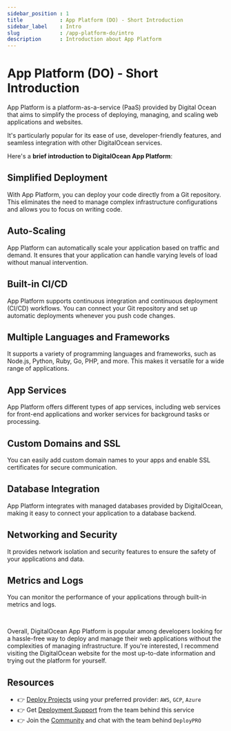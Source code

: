 ```yaml
---
sidebar_position : 1
title            : App Platform (DO) - Short Introduction 
sidebar_label    : Intro
slug             : /app-platform-do/intro
description      : Introduction about App Platform
---
```


# App Platform (DO) - Short Introduction

App Platform is a platform-as-a-service (PaaS) provided by Digital Ocean that aims to simplify the process of deploying, managing, and scaling web applications and websites.

It's particularly popular for its ease of use, developer-friendly features, and seamless integration with other DigitalOcean services.

Here's a **brief introduction to DigitalOcean App Platform**:

## Simplified Deployment

With App Platform, you can deploy your code directly from a Git repository. This eliminates the need to manage complex infrastructure configurations and allows you to focus on writing code.

## Auto-Scaling

App Platform can automatically scale your application based on traffic and demand. It ensures that your application can handle varying levels of load without manual intervention.

## Built-in CI/CD

App Platform supports continuous integration and continuous deployment (CI/CD) workflows. You can connect your Git repository and set up automatic deployments whenever you push code changes.

## Multiple Languages and Frameworks

It supports a variety of programming languages and frameworks, such as Node.js, Python, Ruby, Go, PHP, and more. This makes it versatile for a wide range of applications.

## App Services

App Platform offers different types of app services, including web services for front-end applications and worker services for background tasks or processing.

## Custom Domains and SSL

You can easily add custom domain names to your apps and enable SSL certificates for secure communication.

## Database Integration

App Platform integrates with managed databases provided by DigitalOcean, making it easy to connect your application to a database backend.

## Networking and Security

It provides network isolation and security features to ensure the safety of your applications and data.

## Metrics and Logs

You can monitor the performance of your applications through built-in metrics and logs.

<br />

Overall, DigitalOcean App Platform is popular among developers looking for a hassle-free way to deploy and manage their web applications without the complexities of managing infrastructure. 
If you're interested, I recommend visiting the DigitalOcean website for the most up-to-date information and trying out the platform for yourself.

## Resources

- 👉 [Deploy Projects](https://deploypro.dev/) using your preferred provider: `AWS`, `GCP`, `Azure`
- 👉 Get [Deployment Support](https://deploypro.dev/support/) from the team behind this service
- 👉 Join the [Community](https://discord.gg/qQhjQZhnur) and chat with the team behind `DeployPRO`
